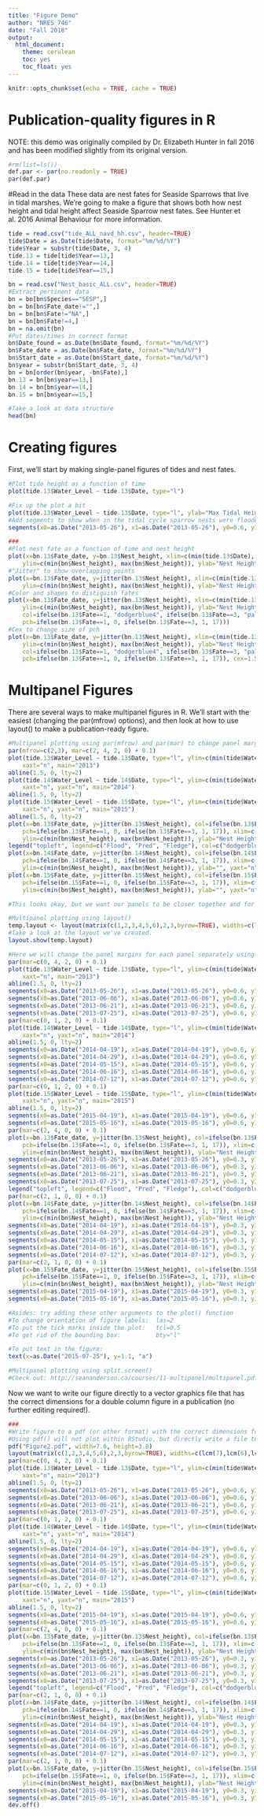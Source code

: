 ```yaml
---
title: "Figure Demo"
author: "NRES 746"
date: "Fall 2018"
output: 
  html_document: 
    theme: cerulean
    toc: yes
    toc_float: yes
---
```


```r
knitr::opts_chunk$set(echo = TRUE, cache = TRUE)
```


# Publication-quality figures in R

NOTE: this demo was originally compiled by Dr. Elizabeth Hunter in fall 2016 and has been modified slightly from its original version.               


```r
#rm(list=ls())
def.par <- par(no.readonly = TRUE)
par(def.par)
```


#Read in the data
These data are nest fates for Seaside Sparrows that live in tidal marshes.  We're going to make a figure that shows both how nest height and tidal height affect Seaside Sparrow nest fates. See Hunter et al. 2016 Animal Behaviour for more information.
```r
tide = read.csv("tide_ALL_navd_hh.csv", header=TRUE)
tide$Date = as.Date(tide$Date, format="%m/%d/%Y")
tide$Year = substr(tide$Date, 3, 4)
tide.13 = tide[tide$Year==13,]
tide.14 = tide[tide$Year==14,]
tide.15 = tide[tide$Year==15,]

bn = read.csv("Nest_basic_ALL.csv", header=TRUE)
#Extract pertinent data
bn = bn[bn$Species=="SESP",]
bn = bn[bn$Fate_date!="",]
bn = bn[bn$Fate!="NA",]
bn = bn[bn$Fate!=4,]
bn = na.omit(bn)
#Put dates/times in correct format
bn$Date_found = as.Date(bn$Date_found, format="%m/%d/%Y")
bn$Fate_date = as.Date(bn$Fate_date, format="%m/%d/%Y")
bn$Start_date = as.Date(bn$Start_date, format="%m/%d/%Y")
bn$year = substr(bn$Start_date, 3, 4)
bn = bn[order(bn$year, -bn$Fate),]
bn.13 = bn[bn$year==13,]
bn.14 = bn[bn$year==14,]
bn.15 = bn[bn$year==15,]

#Take a look at data structure
head(bn)
```

# Creating figures
First, we'll start by making single-panel figures of tides and nest fates.
```r
#Plot tide height as a function of time
plot(tide.13$Water_Level ~ tide.13$Date, type="l")

#Fix up the plot a bit
plot(tide.13$Water_Level ~ tide.13$Date, type="l", ylab="Max Tidal Height (m)", lwd=1, main="2013", xlab="")
#Add segments to show when in the tidal cycle sparrow nests were flooded
segments(x0=as.Date("2013-05-26"), x1=as.Date("2013-05-26"), y0=0.6, y1=1.595, col=gray(0.5))

###
#Plot nest fate as a function of time and nest height
plot(x=bn.13$Fate_date, y=bn.13$Nest_height, xlim=c(min(tide.13$Date), max(tide.13$Date)), 
	ylim=c(min(bn$Nest_height), max(bn$Nest_height)), ylab="Nest Height (m)")
#"Jitter" to show overlapping points
plot(x=bn.13$Fate_date, y=jitter(bn.13$Nest_height), xlim=c(min(tide.13$Date), max(tide.13$Date)), 
	ylim=c(min(bn$Nest_height), max(bn$Nest_height)), ylab="Nest Height (m)")
#Color and shapes to distiguish fates
plot(x=bn.13$Fate_date, y=jitter(bn.13$Nest_height), xlim=c(min(tide.13$Date), max(tide.13$Date)), 
	ylim=c(min(bn$Nest_height), max(bn$Nest_height)), ylab="Nest Height (m)",
	col=ifelse(bn.13$Fate==1, "dodgerblue4", ifelse(bn.13$Fate==3, "palegreen3", "gold3")),
	pch=ifelse(bn.13$Fate==1, 0, ifelse(bn.13$Fate==3, 1, 17)))
#Cex to change size of pch
plot(x=bn.13$Fate_date, y=jitter(bn.13$Nest_height), xlim=c(min(tide.13$Date), max(tide.13$Date)), 
	ylim=c(min(bn$Nest_height), max(bn$Nest_height)), ylab="Nest Height (m)",
	col=ifelse(bn.13$Fate==1, "dodgerblue4", ifelse(bn.13$Fate==3, "palegreen3", "gold3")),
	pch=ifelse(bn.13$Fate==1, 0, ifelse(bn.13$Fate==3, 1, 17)), cex=1.5)

```

# Multipanel Figures
There are several ways to make multipanel figures in R. We'll start with the easiest (changing the par(mfrow) options), and then look at how to use layout() to make a publication-ready figure.
```r
#Multipanel plotting using par(mfrow) and par(mar) to change panel margins.
par(mfrow=c(2,3), mar=c(2, 4, 2, 0) + 0.1)
plot(tide.13$Water_Level ~ tide.13$Date, type="l", ylim=c(min(tide$Water_Level), max(tide$Water_Level)), ylab="Max Tidal Height (m)", lwd=1,
	xaxt="n", main="2013")
abline(1.5, 0, lty=2)
plot(tide.14$Water_Level ~ tide.14$Date, type="l", ylim=c(min(tide$Water_Level), max(tide$Water_Level)), ylab="", lwd=1,
	xaxt="n", yaxt="n", main="2014")
abline(1.5, 0, lty=2)
plot(tide.15$Water_Level ~ tide.15$Date, type="l", ylim=c(min(tide$Water_Level), max(tide$Water_Level)), ylab="", lwd=1,
	xaxt="n", yaxt="n", main="2015")
abline(1.5, 0, lty=2)
plot(x=bn.13$Fate_date, y=jitter(bn.13$Nest_height), col=ifelse(bn.13$Fate==1, "dodgerblue4", ifelse(bn.13$Fate==3, "palegreen3", "gold3")),
	pch=ifelse(bn.13$Fate==1, 0, ifelse(bn.13$Fate==3, 1, 17)), xlim=c(min(tide.13$Date), max(tide.13$Date)), 
	ylim=c(min(bn$Nest_height), max(bn$Nest_height)), ylab="Nest Height (m)", cex=1.5)
legend("topleft", legend=c("Flood", "Pred", "Fledge"), col=c("dodgerblue4", "palegreen3", "gold3"), pch=c(0,1,17), cex=1.1)
plot(x=bn.14$Fate_date, y=jitter(bn.14$Nest_height), col=ifelse(bn.14$Fate==1, "dodgerblue4", ifelse(bn.14$Fate==3, "palegreen3", "gold3")),
	pch=ifelse(bn.14$Fate==1, 0, ifelse(bn.14$Fate==3, 1, 17)), xlim=c(min(tide.14$Date), max(tide.14$Date)), 
	ylim=c(min(bn$Nest_height), max(bn$Nest_height)), ylab="", yaxt="n", cex=1.5)
plot(x=bn.15$Fate_date, y=jitter(bn.15$Nest_height), col=ifelse(bn.15$Fate==1, "dodgerblue4", ifelse(bn.15$Fate==3, "palegreen3", "gold3")),
	pch=ifelse(bn.15$Fate==1, 0, ifelse(bn.15$Fate==3, 1, 17)), xlim=c(min(tide.15$Date), max(tide.15$Date)), 
	ylim=c(min(bn$Nest_height), max(bn$Nest_height)), ylab="", yaxt="n", cex=1.5)

#This looks okay, but we want our panels to be closer together and for our y-axis labels to have more room.

#Multipanel plotting using layout()
temp.layout <- layout(matrix(c(1,2,3,4,5,6),2,3,byrow=TRUE), widths=c(lcm(6.1),lcm(5),lcm(5)), heights=c(lcm(4.7),lcm(4.7)))
#Take a look at the layout we've created.
layout.show(temp.layout)

#Here we will change the panel margins for each panel separately using par(mar)
par(mar=c(0, 4, 2, 0) + 0.1)
plot(tide.13$Water_Level ~ tide.13$Date, type="l", ylim=c(min(tide$Water_Level), max(tide$Water_Level)), ylab="Max Tidal Height (m)", lwd=1,
	xaxt="n", main="2013")
abline(1.5, 0, lty=2)
segments(x0=as.Date("2013-05-26"), x1=as.Date("2013-05-26"), y0=0.6, y1=1.595, col=gray(0.5))
segments(x0=as.Date("2013-06-06"), x1=as.Date("2013-06-06"), y0=0.6, y1=1.344, col=gray(0.5))
segments(x0=as.Date("2013-06-21"), x1=as.Date("2013-06-21"), y0=0.6, y1=1.638, col=gray(0.5))
segments(x0=as.Date("2013-07-25"), x1=as.Date("2013-07-25"), y0=0.6, y1=1.566, col=gray(0.5))
par(mar=c(0, 1, 2, 0) + 0.1)
plot(tide.14$Water_Level ~ tide.14$Date, type="l", ylim=c(min(tide$Water_Level), max(tide$Water_Level)), ylab="Max Tidal Height (m)", lwd=1,
	xaxt="n", yaxt="n", main="2014")
abline(1.5, 0, lty=2)
segments(x0=as.Date("2014-04-19"), x1=as.Date("2014-04-19"), y0=0.6, y1=1.579, col=gray(0.5))
segments(x0=as.Date("2014-04-29"), x1=as.Date("2014-04-29"), y0=0.6, y1=1.527, col=gray(0.5))
segments(x0=as.Date("2014-05-15"), x1=as.Date("2014-05-15"), y0=0.6, y1=1.526, col=gray(0.5))
segments(x0=as.Date("2014-06-16"), x1=as.Date("2014-06-16"), y0=0.6, y1=1.502, col=gray(0.5))
segments(x0=as.Date("2014-07-12"), x1=as.Date("2014-07-12"), y0=0.6, y1=1.406, col=gray(0.5))
par(mar=c(0, 1, 2, 0) + 0.1)
plot(tide.15$Water_Level ~ tide.15$Date, type="l", ylim=c(min(tide$Water_Level), max(tide$Water_Level)), ylab="Max Tidal Height (m)", lwd=1,
	xaxt="n", yaxt="n", main="2015")
abline(1.5, 0, lty=2)
segments(x0=as.Date("2015-04-19"), x1=as.Date("2015-04-19"), y0=0.6, y1=1.526, col=gray(0.5))
segments(x0=as.Date("2015-05-16"), x1=as.Date("2015-05-16"), y0=0.6, y1=1.491, col=gray(0.5))
par(mar=c(2, 4, 0, 0) + 0.1)
plot(x=bn.13$Fate_date, y=jitter(bn.13$Nest_height), col=ifelse(bn.13$Fate==1, "dodgerblue4", ifelse(bn.13$Fate==3, "palegreen3", "gold3")),
	pch=ifelse(bn.13$Fate==1, 0, ifelse(bn.13$Fate==3, 1, 17)), xlim=c(min(tide.13$Date), max(tide.13$Date)), 
	ylim=c(min(bn$Nest_height), max(bn$Nest_height)), ylab="Nest Height (m)", cex=1.5)
segments(x0=as.Date("2013-05-26"), x1=as.Date("2013-05-26"), y0=0.3, y1=1.15, col=gray(0.5))
segments(x0=as.Date("2013-06-06"), x1=as.Date("2013-06-06"), y0=0.3, y1=1.15, col=gray(0.5))
segments(x0=as.Date("2013-06-21"), x1=as.Date("2013-06-21"), y0=0.3, y1=1.15, col=gray(0.5))
segments(x0=as.Date("2013-07-25"), x1=as.Date("2013-07-25"), y0=0.3, y1=1.15, col=gray(0.5))
legend("topleft", legend=c("Flood", "Pred", "Fledge"), col=c("dodgerblue4", "palegreen3", "gold3"), pch=c(0,1,17), cex=1.1)
par(mar=c(2, 1, 0, 0) + 0.1)
plot(x=bn.14$Fate_date, y=jitter(bn.14$Nest_height), col=ifelse(bn.14$Fate==1, "dodgerblue4", ifelse(bn.14$Fate==3, "palegreen3", "gold3")),
	pch=ifelse(bn.14$Fate==1, 0, ifelse(bn.14$Fate==3, 1, 17)), xlim=c(min(tide.14$Date), max(tide.14$Date)), 
	ylim=c(min(bn$Nest_height), max(bn$Nest_height)), ylab="Nest Height (m)", yaxt="n", cex=1.5)
segments(x0=as.Date("2014-04-19"), x1=as.Date("2014-04-19"), y0=0.3, y1=1.15, col=gray(0.5))
segments(x0=as.Date("2014-04-29"), x1=as.Date("2014-04-29"), y0=0.3, y1=1.15, col=gray(0.5))
segments(x0=as.Date("2014-05-15"), x1=as.Date("2014-05-15"), y0=0.3, y1=1.15, col=gray(0.5))
segments(x0=as.Date("2014-06-16"), x1=as.Date("2014-06-16"), y0=0.3, y1=1.15, col=gray(0.5))
segments(x0=as.Date("2014-07-12"), x1=as.Date("2014-07-12"), y0=0.3, y1=1.15, col=gray(0.5))
par(mar=c(2, 1, 0, 0) + 0.1)
plot(x=bn.15$Fate_date, y=jitter(bn.15$Nest_height), col=ifelse(bn.15$Fate==1, "dodgerblue4", ifelse(bn.15$Fate==3, "palegreen3", "gold3")),
	pch=ifelse(bn.15$Fate==1, 0, ifelse(bn.15$Fate==3, 1, 17)), xlim=c(min(tide.15$Date), max(tide.15$Date)), 
	ylim=c(min(bn$Nest_height), max(bn$Nest_height)), ylab="Nest Height (m)", yaxt="n", cex=1.5)
segments(x0=as.Date("2015-04-19"), x1=as.Date("2015-04-19"), y0=0.3, y1=1.15, col=gray(0.5))
segments(x0=as.Date("2015-05-16"), x1=as.Date("2015-05-16"), y0=0.3, y1=1.15, col=gray(0.5))

#Asides: try adding these other arguments to the plot() function
#To change orientation of figure labels:  las=2
#To put the tick marks inside the plot:   tcl=0.5
#To get rid of the bounding box:          bty="l"

#To put text in the figure:
text(x=as.Date("2015-07-25"), y=1.1, "a")

#Multipanel plotting using split.screen()
#Check out: http://seananderson.ca/courses/11-multipanel/multipanel.pdf

```

Now we want to write our figure directly to a vector graphics file that has the correct dimensions for a double column figure in a publication (no further editing required!).

```r
###
#Write figure to a pdf (or other format) with the correct dimensions for publication
#Using pdf() will not plot within RStudio, but directly write a file to your working directory
pdf("Figure2.pdf", width=7.6, height=3.8)
layout(matrix(c(1,2,3,4,5,6),2,3,byrow=TRUE), widths=c(lcm(7),lcm(6),lcm(6)), heights=c(lcm(4.7),lcm(4.7)))
par(mar=c(0, 4, 2, 0) + 0.1)
plot(tide.13$Water_Level ~ tide.13$Date, type="l", ylim=c(min(tide$Water_Level), max(tide$Water_Level)), ylab="Max Tidal Height (m)", lwd=1,
	xaxt="n", main="2013")
abline(1.5, 0, lty=2)
segments(x0=as.Date("2013-05-26"), x1=as.Date("2013-05-26"), y0=0.6, y1=1.595, col=gray(0.5))
segments(x0=as.Date("2013-06-06"), x1=as.Date("2013-06-06"), y0=0.6, y1=1.344, col=gray(0.5))
segments(x0=as.Date("2013-06-21"), x1=as.Date("2013-06-21"), y0=0.6, y1=1.638, col=gray(0.5))
segments(x0=as.Date("2013-07-25"), x1=as.Date("2013-07-25"), y0=0.6, y1=1.566, col=gray(0.5))
par(mar=c(0, 1, 2, 0) + 0.1)
plot(tide.14$Water_Level ~ tide.14$Date, type="l", ylim=c(min(tide$Water_Level), max(tide$Water_Level)), ylab="Max Tidal Height (m)", lwd=1,
	xaxt="n", yaxt="n", main="2014")
abline(1.5, 0, lty=2)
segments(x0=as.Date("2014-04-19"), x1=as.Date("2014-04-19"), y0=0.6, y1=1.579, col=gray(0.5))
segments(x0=as.Date("2014-04-29"), x1=as.Date("2014-04-29"), y0=0.6, y1=1.527, col=gray(0.5))
segments(x0=as.Date("2014-05-15"), x1=as.Date("2014-05-15"), y0=0.6, y1=1.526, col=gray(0.5))
segments(x0=as.Date("2014-06-16"), x1=as.Date("2014-06-16"), y0=0.6, y1=1.502, col=gray(0.5))
segments(x0=as.Date("2014-07-12"), x1=as.Date("2014-07-12"), y0=0.6, y1=1.406, col=gray(0.5))
par(mar=c(0, 1, 2, 0) + 0.1)
plot(tide.15$Water_Level ~ tide.15$Date, type="l", ylim=c(min(tide$Water_Level), max(tide$Water_Level)), ylab="Max Tidal Height (m)", lwd=1,
	xaxt="n", yaxt="n", main="2015")
abline(1.5, 0, lty=2)
segments(x0=as.Date("2015-04-19"), x1=as.Date("2015-04-19"), y0=0.6, y1=1.526, col=gray(0.5))
segments(x0=as.Date("2015-05-16"), x1=as.Date("2015-05-16"), y0=0.6, y1=1.491, col=gray(0.5))
par(mar=c(2, 4, 0, 0) + 0.1)
plot(x=bn.13$Fate_date, y=jitter(bn.13$Nest_height), col=ifelse(bn.13$Fate==1, "dodgerblue4", ifelse(bn.13$Fate==3, "palegreen3", "gold3")),
	pch=ifelse(bn.13$Fate==1, 0, ifelse(bn.13$Fate==3, 1, 17)), xlim=c(min(tide.13$Date), max(tide.13$Date)), 
	ylim=c(min(bn$Nest_height), max(bn$Nest_height)), ylab="Nest Height (m)", cex=1.5)
segments(x0=as.Date("2013-05-26"), x1=as.Date("2013-05-26"), y0=0.3, y1=1.15, col=gray(0.5))
segments(x0=as.Date("2013-06-06"), x1=as.Date("2013-06-06"), y0=0.3, y1=1.15, col=gray(0.5))
segments(x0=as.Date("2013-06-21"), x1=as.Date("2013-06-21"), y0=0.3, y1=1.15, col=gray(0.5))
segments(x0=as.Date("2013-07-25"), x1=as.Date("2013-07-25"), y0=0.3, y1=1.15, col=gray(0.5))
legend("topleft", legend=c("Flood", "Pred", "Fledge"), col=c("dodgerblue4", "palegreen3", "gold3"), pch=c(0,1,17), cex=1.1)
par(mar=c(2, 1, 0, 0) + 0.1)
plot(x=bn.14$Fate_date, y=jitter(bn.14$Nest_height), col=ifelse(bn.14$Fate==1, "dodgerblue4", ifelse(bn.14$Fate==3, "palegreen3", "gold3")),
	pch=ifelse(bn.14$Fate==1, 0, ifelse(bn.14$Fate==3, 1, 17)), xlim=c(min(tide.14$Date), max(tide.14$Date)), 
	ylim=c(min(bn$Nest_height), max(bn$Nest_height)), ylab="Nest Height (m)", yaxt="n", cex=1.5)
segments(x0=as.Date("2014-04-19"), x1=as.Date("2014-04-19"), y0=0.3, y1=1.15, col=gray(0.5))
segments(x0=as.Date("2014-04-29"), x1=as.Date("2014-04-29"), y0=0.3, y1=1.15, col=gray(0.5))
segments(x0=as.Date("2014-05-15"), x1=as.Date("2014-05-15"), y0=0.3, y1=1.15, col=gray(0.5))
segments(x0=as.Date("2014-06-16"), x1=as.Date("2014-06-16"), y0=0.3, y1=1.15, col=gray(0.5))
segments(x0=as.Date("2014-07-12"), x1=as.Date("2014-07-12"), y0=0.3, y1=1.15, col=gray(0.5))
par(mar=c(2, 1, 0, 0) + 0.1)
plot(x=bn.15$Fate_date, y=jitter(bn.15$Nest_height), col=ifelse(bn.15$Fate==1, "dodgerblue4", ifelse(bn.15$Fate==3, "palegreen3", "gold3")),
	pch=ifelse(bn.15$Fate==1, 0, ifelse(bn.15$Fate==3, 1, 17)), xlim=c(min(tide.15$Date), max(tide.15$Date)), 
	ylim=c(min(bn$Nest_height), max(bn$Nest_height)), ylab="Nest Height (m)", yaxt="n", cex=1.5)
segments(x0=as.Date("2015-04-19"), x1=as.Date("2015-04-19"), y0=0.3, y1=1.15, col=gray(0.5))
segments(x0=as.Date("2015-05-16"), x1=as.Date("2015-05-16"), y0=0.3, y1=1.15, col=gray(0.5))
dev.off()
```

